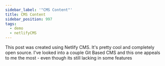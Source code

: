 ```yaml
---
sidebar_label: '"CMS Content"'
title: CMS Content
sidebar_position: 997
tags:
  - demo
  - netlifyCMS
---
```




This post was created using Netlify CMS. It's pretty cool and completely open source. I've looked into a couple Git Based CMS and this one appeals to me the most - even though its still lacking in some features

<PartialExample name='Nigel' />